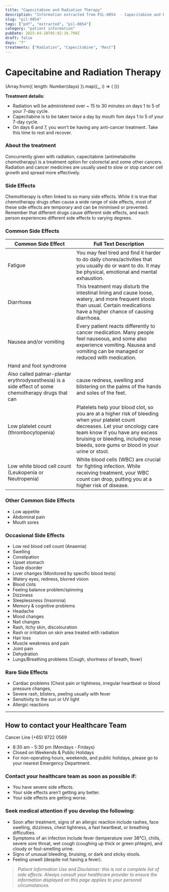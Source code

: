 ```yaml
---
title: "Capecitabine and Radiation Therapy"
description: "Information extracted from PIL-0054  - Capecitabine and Radiation Therapy.pdf"
slug: "pil-0054"
tags: ["pdf", "extracted", "pil-0054"]
category: "patient information"
pubDate: 2025-04-20T05:02:10.790Z
draft: false
days: "7"
treatments: ["Radiation", "Capecitabine", "Rest"]
---
```



# Capecitabine and Radiation Therapy

<div class="grid grid-cols-2 sm:grid-cols-3 md:grid-cols-4 lg:grid-cols-5 xl:grid-cols-7 gap-2 my-8">
  {Array.from({ length: Number(days) }).map((_, i) => (
    <TreatmentCard key={i} title={`Day ${i + 1}`} />
  ))}
</div>



**Treatment details:**
- Radiation will be administered over ~ 15 to 30 minutes on days 1 to 5 of your 7-day cycle.
- Capecitabine is to be taken twice a day by mouth fom days 1 to 5 of your 7-day cycle.
- On days 6 and 7, you won’t be having any anti-cancer treatment. Take this time to rest and recover.

### About the treatment

Concurrently given with radiation, capecitabine (antimetabolite chemotherapy) is a treatment option
for colorectal and some other cancers. Radiation and cancer medicines are usually used to slow or stop
cancer cell growth and spread more effectively.

### Side Effects
Chemotherapy is often linked to so many side effects. While it is true that chemotherapy drugs often
cause a wide range of side effects, most of these side effects are temporary and can be minimised or
prevented. Remember that different drugs cause different side effects, and each person experiences
different side effects to varying degrees.

### Common Side Effects

| Common Side Effect | Full Text Description |
|--------------------|----------------------|
| Fatigue | You may feel tired and ﬁnd it harder to do daily chores/activities that you usually do or want to do. It may be physical, emotional and mental exhaustion. |
| Diarrhoea | This treatment may disturb the intestinal lining and cause loose, watery, and more frequent stools than usual. Certain medications have a higher chance of causing diarrhoea. |
| Nausea and/or vomiting | Every patient reacts differently to cancer medication. Many people feel nauseous, and some also experience vomiting. Nausea and vomiting can be managed or reduced with medication. |
| Hand and foot syndrome |  |
| Also called palmar-plantar erythrodysesthesia) is a side effect of some chemotherapy drugs that can | cause redness, swelling and blistering on the palms of the hands and soles of the feet. |
| Low platelet count (thrombocytopenia) | Platelets help your blood clot, so you are at a higher risk of bleeding when your platelet count decreases. Let your oncology care team know if you have any excess bruising or bleeding, including nose bleeds, sore gums or blood in your urine or stool. |
| Low white blood cell count (Leukopenia or Neutropenia) | White blood cells (WBC) are crucial for ﬁghting infection. While receiving treatment, your WBC count can drop, putting you at a higher risk of disease. |

### Other Common Side Effects

- Low appetite
- Abdominal pain
- Mouth sores

### Occasional Side Effects

- Low red blood cell count (Anaemia)
- Swelling
- Constipation
- Upset stomach
- Taste disorder
- Liver changes (Monitored by speciﬁc blood tests)
- Watery eyes, redness, blurred vision
- Blood clots
- Feeling balance problem/spinning
- Dizziness
- Sleeplessness (Insomnia)
- Memory & cognitive problems
- Headache
- Mood changes
- Nail changes
- Rash, itchy skin, discolouration
- Rash or irritation on skin area treated with radiation
- Hair loss
- Muscle weakness and pain
- Joint pain
- Dehydration
- Lungs/Breathing problems (Cough, shortness of breath, fever)

### Rare Side Effects

- Cardiac problems (Chest pain or tightness, irregular heartbeat or blood pressure changes,
- Severe rash, blisters, peeling usually with fever
- Sensitivity to the sun or UV light
- Allergic reactions


---
## How to contact your Healthcare Team
<span class="text-red-500 font-bold text-xl">
Cancer Line (+65) 9722 0569
</span>

- 8:30 am - 5:30 pm (Mondays - Fridays)
- Closed on Weekends & Public Holidays
- For non-operating hours, weekends, and public holidays, please go to your nearest Emergency Department.

### Contact your healthcare team as soon as possible if:
- You have severe side effects.
- Your side effects aren’t getting any better.
- Your side effects are getting worse.

### Seek medical attention if you develop the following:
- Soon after treatment, signs of an allergic reaction include rashes, face swelling, dizziness, chest tightness, a fast heartbeat, or breathing difficulties.
- Symptoms of an infection include fever (temperature over 38°C), chills, severe sore throat, wet cough (coughing up thick or green phlegm), and cloudy or foul-smelling urine.
- Signs of unusual bleeding, bruising, or dark and sticky stools.
- Feeling unwell (despite not having a fever).

> _Patient Information Use and Disclaimer: this is not a complete list of side effects. Always consult your healthcare provider to ensure the information displayed on this page applies to your personal circumstances._
